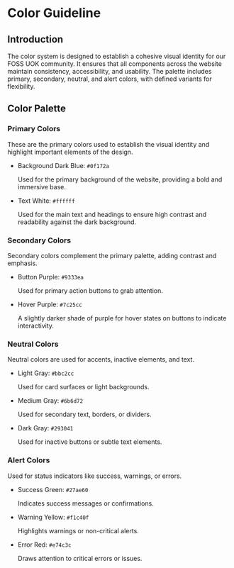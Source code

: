 # Color Guideline

## Introduction

The color system is designed to establish a cohesive visual identity for our FOSS UOK community. It ensures that all components across the website maintain consistency, accessibility, and usability. The palette includes primary, secondary, neutral, and alert colors, with defined variants for flexibility.

## Color Palette

### Primary Colors

These are the primary colors used to establish the visual identity and highlight important elements of the design.

- Background Dark Blue: `#0f172a`  

  Used for the primary background of the website, providing a bold and immersive base.
<div style={{ backgroundColor: '#0f172a', width: '50px', height: '50px', display: 'inline-block', margin: '20px', borderRadius: '5px' }}></div>

- Text White: `#ffffff`  

  Used for the main text and headings to ensure high contrast and readability against the dark background.
<div style={{ backgroundColor: '#ffffff', width: '50px', height: '50px', display: 'inline-block', margin: '20px', borderRadius: '5px' }}></div>

### Secondary Colors

Secondary colors complement the primary palette, adding contrast and emphasis.

- Button Purple: `#9333ea`  

  Used for primary action buttons to grab attention.
<div style={{ backgroundColor: '#9333ea', width: '50px', height: '50px', display: 'inline-block', margin: '20px', borderRadius: '5px' }}></div>

- Hover Purple: `#7c25cc`  

  A slightly darker shade of purple for hover states on buttons to indicate interactivity.
<div style={{ backgroundColor: '#7c25cc', width: '50px', height: '50px', display: 'inline-block', margin: '20px', borderRadius: '5px' }}></div>

### Neutral Colors

Neutral colors are used for accents, inactive elements, and text.

- Light Gray: `#bbc2cc`  

  Used for card surfaces or light backgrounds.
<div style={{ backgroundColor: '#bbc2cc', width: '50px', height: '50px', display: 'inline-block', margin: '20px', borderRadius: '5px' }}></div>

- Medium Gray: `#6b6d72`  

  Used for secondary text, borders, or dividers.
<div style={{ backgroundColor: '#6b6d72', width: '50px', height: '50px', display: 'inline-block', margin: '20px', borderRadius: '5px' }}></div>

- Dark Gray: `#293041`  

  Used for inactive buttons or subtle text elements.
<div style={{ backgroundColor: '#293041', width: '50px', height: '50px', display: 'inline-block', margin: '20px', borderRadius: '5px' }}></div>

### Alert Colors

Used for status indicators like success, warnings, or errors.

- Success Green: `#27ae60`  

  Indicates success messages or confirmations.
<div style={{ backgroundColor: '#27ae60', width: '50px', height: '50px', display: 'inline-block', margin: '20px', borderRadius: '5px' }}></div>

- Warning Yellow: `#f1c40f`  

  Highlights warnings or non-critical alerts.
<div style={{ backgroundColor: '#f1c40f', width: '50px', height: '50px', display: 'inline-block', margin: '20px', borderRadius: '5px' }}></div>

- Error Red: `#e74c3c`  

  Draws attention to critical errors or issues.
<div style={{ backgroundColor: '#e74c3c', width: '50px', height: '50px', display: 'inline-block', margin: '20px', borderRadius: '5px' }}></div>

